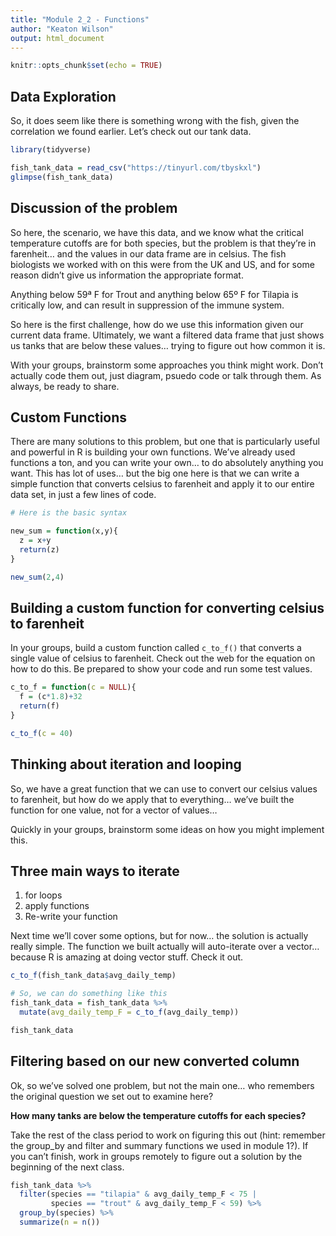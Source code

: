 ```yaml
---
title: "Module 2_2 - Functions"
author: "Keaton Wilson"
output: html_document
---
```


```r
knitr::opts_chunk$set(echo = TRUE)
```

## Data Exploration  
So, it does seem like there is something wrong with the fish, given the 
correlation we found earlier. Let's check out our tank data. 

```r
library(tidyverse)

fish_tank_data = read_csv("https://tinyurl.com/tbyskxl")
glimpse(fish_tank_data)
```

## Discussion of the problem  

So here, the scenario, we have this data, and we know what the critical 
temperature cutoffs are for both species, but the problem is that they're in 
farenheit... and the values in our data frame are in celsius. The fish 
biologists we worked with on this were from the UK and US, and for some reason 
didn't give us information the appropriate format. 

Anything below 59ª F for Trout and anything below 65º F for Tilapia is 
critically low, and can result in suppression of the immune system. 

So here is the first challenge, how do we use this information given our current 
data frame. Ultimately, we want a filtered data frame that just shows us tanks 
that are below these values... trying to figure out how common it is.  

With your groups, brainstorm some approaches you think might work. 
Don't actually code them out, just diagram, psuedo code or talk through them. 
As always, be ready to share.  


## Custom Functions  
There are many solutions to this problem, but one that is particularly useful 
and powerful in R is building your own functions. We've already used functions a
ton, and you can write your own... to do absolutely anything you want. This has 
lot of uses... but the big one here is that we can write a simple function that 
converts celsius to farenheit and apply it to our entire data set, in just a few 
lines of code.   

```r
# Here is the basic syntax

new_sum = function(x,y){
  z = x+y
  return(z)
}

new_sum(2,4)
```

## Building a custom function for converting celsius to farenheit  
In your groups, build a custom function called `c_to_f()` that converts a 
single value of celsius to farenheit. Check out the web for the equation on how 
to do this. Be prepared to show your code and run some test values.  

```r
c_to_f = function(c = NULL){
  f = (c*1.8)+32
  return(f)
}

c_to_f(c = 40)
```

## Thinking about iteration and looping  

So, we have a great function that we can use to convert our celsius values to 
farenheit, but how do we apply that to everything... we've built the function 
for one value, not for a vector of values...  

Quickly in your groups, brainstorm some ideas on how you might implement this. 

## Three main ways to iterate  
1. for loops  
2. apply functions  
3. Re-write your function  

Next time we'll cover some options, but for now... the solution is actually 
really simple. The function we built actually will auto-iterate over a vector...
because R is amazing at doing vector stuff. Check it out. 

```r
c_to_f(fish_tank_data$avg_daily_temp)

# So, we can do something like this
fish_tank_data = fish_tank_data %>%
  mutate(avg_daily_temp_F = c_to_f(avg_daily_temp))

fish_tank_data

```

## Filtering based on our new converted column  
Ok, so we've solved one problem, but not the main one... who remembers the 
original question we set out to examine here?  

**How many tanks are below the temperature cutoffs for each species?**

Take the rest of the class period to work on figuring this out (hint: remember 
the group_by and filter and summary functions we used in module 1?). If you can't finish, 
work in groups remotely to figure out a solution by the beginning of the next 
class.  

```r
fish_tank_data %>%
  filter(species == "tilapia" & avg_daily_temp_F < 75 |
         species == "trout" & avg_daily_temp_F < 59) %>%
  group_by(species) %>%
  summarize(n = n())

```
  
